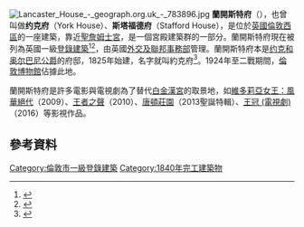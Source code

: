 {{Infobox building
| name                = Lancaster House
| native_name         =
| native_name_lang    =
| former_names        =
| alternate_names     =
| status              =
| image               = Lancaster House (5880536589).jpg
| image_alt           =
| caption             =
| map_type            =
| map_alt             =
| map_caption         =
| altitude            =
| building_type       =
| architectural_style = [[新古典主义建筑|新古典主义建筑]]
| structural_system   =
| cost                =
| ren_cost            =
| client              =
| owner               = 英国政府
| current_tenants     = [[外交及聯邦事務部|外交及聯邦事務部]]
| landlord            =
| location            =英国[[伦敦|伦敦]][[聖詹姆斯_(倫敦)|圣詹姆斯]]
| coordinates         = {{coord|51|30|14|N|0|8|21|W|region:GB|display=inline,title}}
| start_date          = 1825
| completion_date     = {{start date and age|1840}}
| inauguration_date   =
| height              =
| diameter            =
| antenna_spire       =
| roof                =
| top_floor           =
| other_dimensions    =
| floor_count         = 三层（包含地下室）
| floor_area          =
| seating_type        =
| seating_capacity    =
| elevator_count      =
| main_contractor     =
| architect           = [[本杰明·迪恩·怀亚特|本杰明·迪恩·怀亚特]]（内部和外外部）<br />[[查尔斯·巴里|查尔斯·巴里]]（内部）<br />[[罗伯特·斯莫克_(建筑师)|罗伯特·斯莫克]]（内部）
| architecture_firm   =
| structural_engineer =
| services_engineer   =
| civil_engineer      =
| other_designers     =
| quantity_surveyor   =
| awards              =
| url                 =
| references          =
}}[[File:Lancaster_House_-_geograph.org.uk_-_783896.jpg|thumb]]
'''蘭開斯特府'''（{{lang-en|Lancaster House}}），也曾叫做'''约克府'''（York House）、'''斯塔福德府'''（Stafford House），是位於[[英國|英國]][[倫敦|倫敦]][[倫敦西區|西區]]的一座建築，靠近[[聖詹姆士宮|聖詹姆士宮]]，是一個宮殿建築群的一部分。蘭開斯特府現在被列為英國一級[[登錄建築|登錄建築]]<ref>{{National Heritage List for England |num=1236546 |desc=Lancaster House |grade=I |access-date=18 June 2015}}</ref><ref>{{IoE|427576}}</ref>，由英國[[外交及聯邦事務部|外交及聯邦事務部]]管理。蘭開斯特府本是[[弗雷德里克王子_(约克和奥尔巴尼公爵)|约克和奥尔巴尼公爵]]的府邸，1825年始建，名字就叫約克府<ref name="Stourton">{{cite book |last=Stourton |first=James |date=16 October 2012 |title=Great Houses of London |url=https://books.google.co.uk/books?isbn=0711233667 |location=London |publisher=Francis Lincoln |isbn=0711233667}}</ref>{{rp|155}}。1924年至二戰期間，[[倫敦博物館|倫敦博物館]]佔據此地。

蘭開斯特府是許多電影與電視劇為了替代[[白金漢宮|白金漢宮]]的取景地，如[[維多莉亞女王：風華絕代|維多莉亞女王：風華絕代]]（2009）、[[王者之聲|王者之聲]]（2010）、[[唐頓莊園|唐頓莊園]]（2013聖誕特輯）、[[王冠|王冠 (電視劇)]]（2016）等影視作品。

==參考資料==
{{reflist}}
{{Commonscat|Lancaster House|蘭開斯特府}}
[[Category:倫敦市一級登錄建築|Category:倫敦市一級登錄建築]]
[[Category:1840年完工建築物|Category:1840年完工建築物]]